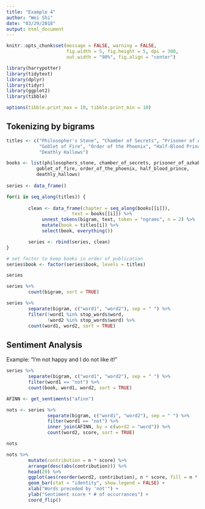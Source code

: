 ---
title: "Example 4"
author: "Wei Shi"
date: "03/29/2018"
output: html_document
---

```{r setup, include=FALSE}
knitr::opts_chunk$set(message = FALSE, warning = FALSE, 
                      fig.width = 5, fig.height = 5, dpi = 300,
                      out.width = "90%", fig.align = "center")

library(harrypotter)
library(tidytext)
library(dplyr)
library(tidyr)
library(ggplot2)
library(tibble)

options(tibble.print_max = 10, tibble.print_min = 10)
```

## Tokenizing by bigrams

```{r}
titles <- c("Philosopher's Stone", "Chamber of Secrets", "Prisoner of Azkaban",
            "Goblet of Fire", "Order of the Phoenix", "Half-Blood Prince",
            "Deathly Hallows")

books <- list(philosophers_stone, chamber_of_secrets, prisoner_of_azkaban,
           goblet_of_fire, order_of_the_phoenix, half_blood_prince,
           deathly_hallows)
  
series <- data_frame()

for(i in seq_along(titles)) {
        
        clean <- data_frame(chapter = seq_along(books[[i]]),
                        text = books[[i]]) %>%
             unnest_tokens(bigram, text, token = "ngrams", n = 2) %>%
             mutate(book = titles[i]) %>%
             select(book, everything())

        series <- rbind(series, clean)
}

# set factor to keep books in order of publication
series$book <- factor(series$book, levels = titles)

series

series %>%
        count(bigram, sort = TRUE)

series %>%
        separate(bigram, c("word1", "word2"), sep = " ") %>%
        filter(!word1 %in% stop_words$word,
               !word2 %in% stop_words$word) %>%
        count(word1, word2, sort = TRUE)
```

## Sentiment Analysis

Example: "I'm not happy and I do not like it!"

```{r}
series %>%
        separate(bigram, c("word1", "word2"), sep = " ") %>%
        filter(word1 == "not") %>%
        count(book, word1, word2, sort = TRUE)

AFINN <- get_sentiments("afinn")

nots <- series %>%
               separate(bigram, c("word1", "word2"), sep = " ") %>%
               filter(word1 == "not") %>%
               inner_join(AFINN, by = c(word2 = "word")) %>%
               count(word2, score, sort = TRUE) 

nots

nots %>%
        mutate(contribution = n * score) %>%
        arrange(desc(abs(contribution))) %>%
        head(20) %>%
        ggplot(aes(reorder(word2, contribution), n * score, fill = n * score > 0)) +
        geom_bar(stat = "identity", show.legend = FALSE) +
        xlab("Words preceded by 'not'") +
        ylab("Sentiment score * # of occurrances") +
        coord_flip()
```


